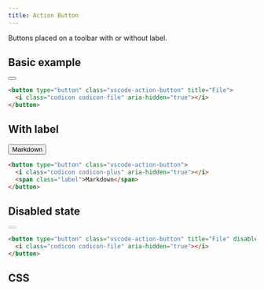 ```yaml
---
title: Action Button
---
```



Buttons placed on a toolbar with or without label.

## Basic example

<VscodeDemo>
  <button type="button" class="vscode-action-button" title="File">
    <i class="codicon codicon-file" aria-hidden="true"></i>
  </button>
</VscodeDemo>

```html
<button type="button" class="vscode-action-button" title="File">
  <i class="codicon codicon-file" aria-hidden="true"></i>
</button>
```

## With label

<VscodeDemo>
  <button type="button" class="vscode-action-button">
    <i class="codicon codicon-plus" aria-hidden="true"></i>
    <span class="label">Markdown</span>
  </button>
</VscodeDemo>

```html "<span class="label">Markdown</span>"
<button type="button" class="vscode-action-button">
  <i class="codicon codicon-plus" aria-hidden="true"></i>
  <span class="label">Markdown</span>
</button>
```

## Disabled state

<VscodeDemo>
  <button type="button" class="vscode-action-button" title="File" disabled>
    <i class="codicon codicon-file" aria-hidden="true"></i>
  </button>
</VscodeDemo>

```html "disabled"
<button type="button" class="vscode-action-button" title="File" disabled>
  <i class="codicon codicon-file" aria-hidden="true"></i>
</button>
```

## CSS

<Code code={cssSource} lang="css" />
